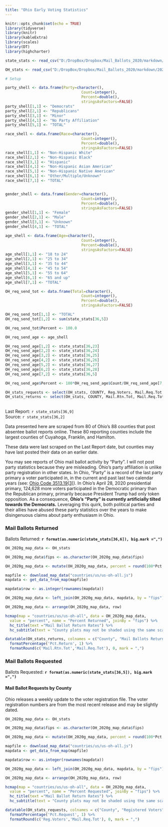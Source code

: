 ```yaml
---
title: "Ohio Early Voting Statistics"
---
```

```r
knitr::opts_chunk$set(echo = TRUE)
library(tidyverse)
library(knitr)
library(kableExtra)
library(scales)
library(DT)
library(highcharter)

state_stats <- read_csv("D:/DropBox/Dropbox/Mail_Ballots_2020/markdown/2020G_Early_Vote.csv")

OH_stats <- read_csv("D:/DropBox/Dropbox/Mail_Ballots_2020/markdown/2020G_Early_Vote_OH.csv")

# Setup

party_shell <- data.frame(Party=character(),
                                  Count=integer(),
                                  Percent=double(),
                                  stringsAsFactors=FALSE)
party_shell[1,1] <- "Democrats"
party_shell[2,1] <- "Republicans"
party_shell[3,1] <- "Minor"
party_shell[4,1] <- "No Party Affiliation"
party_shell[5,1] <- "TOTAL"

race_shell <- data.frame(Race=character(),
                                  Count=integer(),
                                  Percent=double(),
                                  stringsAsFactors=FALSE)
race_shell[1,1] <- "Non-Hispanic White"
race_shell[2,1] <- "Non-Hispanic Black"
race_shell[3,1] <- "Hispanic"
race_shell[4,1] <- "Non-Hispanic Asian American"
race_shell[5,1] <- "Non-Hispanic Native American"
race_shell[6,1] <- "Other/Multiple/Unknown"
race_shell[7,1] <- "TOTAL"


gender_shell <- data.frame(Gender=character(),
                                  Count=integer(),
                                  Percent=double(),
                                  stringsAsFactors=FALSE)
gender_shell[1,1] <- "Female"
gender_shell[2,1] <- "Male"
gender_shell[3,1] <- "Unknown"
gender_shell[4,1] <- "TOTAL"

age_shell <- data.frame(Age=character(),
                                  Count=integer(),
                                  Percent=double(),
                                  stringsAsFactors=FALSE)
age_shell[1,1] <- "18 to 24"
age_shell[2,1] <- "25 to 34"
age_shell[3,1] <- "35 to 44"
age_shell[4,1] <- "45 to 54"
age_shell[5,1] <- "55 to 64"
age_shell[6,1] <- "65 and up"
age_shell[7,1] <- "TOTAL"

OH_req_send_tot <- data.frame(Total=character(),
                                  Count=integer(),
                                  Percent=double(),
                                  stringsAsFactors=FALSE)

OH_req_send_tot[1,1] <- "TOTAL"
OH_req_send_tot[1,2] <- sum(state_stats[36,5]) 

OH_req_send_tot$Percent <- 100.0

OH_req_send_age <- age_shell

OH_req_send_age[1,2] <- state_stats[36,23] 
OH_req_send_age[2,2] <- state_stats[36,24] 
OH_req_send_age[3,2] <- state_stats[36,25] 
OH_req_send_age[4,2] <- state_stats[36,26] 
OH_req_send_age[5,2] <- state_stats[36,27] 
OH_req_send_age[6,2] <- state_stats[36,28] 
OH_req_send_age[7,2] <- state_stats[36,5] 

OH_req_send_age$Percent <- 100*OH_req_send_age$Count/OH_req_send_age[7,2]

OH_stats_requests <- select(OH_stats, COUNTY, Reg.Voters, Mail.Req.Tot, Pct.Request)
OH_stats_returns <- select(OH_stats, COUNTY, Mail.Rtn.Tot, Mail.Req.Tot, Pct.Return)
```
## {.tabset}
Last Report: `r state_stats[36,9]`  
Source:  `r state_stats[36,2]`

Data presented here are scraped from 80 of Ohio's 88 counties that post absentee ballot reports online. These 80 reporting counties include the largest counties of Cuyahoga, Franklin, and Hamilton.  

These data were last scraped on the Last Report date, but counties may have last posted their data on an earlier date.

You may see reports of Ohio mail ballot activity by "Party". I will not post party statistics because they are misleading. Ohio's party affiliation is unlike party registration in other states. In Ohio, "Party" is a record of the last party primary a voter participated in, in the current and past last two calendar years (see: [Ohio Code 3513.19(3)](https://codes.ohio.gov/orc/3513.19)). In Ohio's April 28, 2020 presidential primary, 124,628 more voters participated in the Democratic primary than the Republican primary, primarily because President Trump had only token opposition. As a consequence, **Ohio's "Party" is currently artificially tilted towards the Democrats.** Leveraging this quirk, both political parties and their allies have abused these party statistics over the years to make disingenuous claims about party enthusiasm in Ohio.

### Mail Ballots Returned

Ballots Returned: **`r format(as.numeric(state_stats[36,6]), big.mark =",")`**

``` r

OH_2020g_map_data <- OH_stats

OH_2020g_map_data$fips <- as.character(OH_2020g_map_data$fips)

OH_2020g_map_data <- mutate(OH_2020g_map_data, percent = round(100*Pct.Return, digits = 1))

mapfile <- download_map_data("countries/us/us-oh-all.js")
mapdata <- get_data_from_map(mapfile)

mapdata$row <- as.integer(rownames(mapdata))

OH_2020g_map_data <- left_join(OH_2020g_map_data, mapdata, by = "fips")

OH_2020g_map_data <- arrange(OH_2020g_map_data, row)

hcmap(map = "countries/us/us-oh-all", data = OH_2020g_map_data,
  value = "percent", name = "Percent Returned", joinBy = "fips") %>%
  hc_title(text ="Mail Ballot Return Rates") %>%
  hc_subtitle(text = "County plots may not be shaded using the same scale")
```

``` r
datatable(OH_stats_returns, colnames = c("County", "Mail Ballots Returned", "Mail Ballot Requests", "Percent Returned"), rownames = F) %>%
  formatPercentage('Pct.Return', 1) %>%
  formatRound(c('Mail.Rtn.Tot','Mail.Req.Tot'), 0, mark = ",")
```

### Mail Ballots Requested

Ballots Requested: **`r format(as.numeric(state_stats[36,5]), big.mark =",")`**

#### Mail Ballot Requests by County
Ohio releases a weekly update to the voter registration file. The voter registration numbers are from the most recent release and may be slightly dated.

``` r

OH_2020g_map_data <- OH_stats

OH_2020g_map_data$fips <- as.character(OH_2020g_map_data$fips)

OH_2020g_map_data <- mutate(OH_2020g_map_data, percent = round(100*Pct.Request, digits = 1))

mapfile <- download_map_data("countries/us/us-oh-all.js")
mapdata <- get_data_from_map(mapfile)

mapdata$row <- as.integer(rownames(mapdata))

OH_2020g_map_data <- left_join(OH_2020g_map_data, mapdata, by = "fips")

OH_2020g_map_data <- arrange(OH_2020g_map_data, row)

hcmap(map = "countries/us/us-oh-all", data = OH_2020g_map_data,
  value = "percent", name = "Percent Requested", joinBy = "fips") %>%
  hc_title(text ="Mail Ballot Return Rates") %>%
  hc_subtitle(text = "County plots may not be shaded using the same scale")
```

``` r
datatable(OH_stats_requests, colnames = c("County", "Registered Voters", "Mail Ballot Requests", "Percent Requested"), rownames = F) %>%
  formatPercentage('Pct.Request', 1) %>%
  formatRound(c('Reg.Voters','Mail.Req.Tot'), 0, mark = ",")
```
